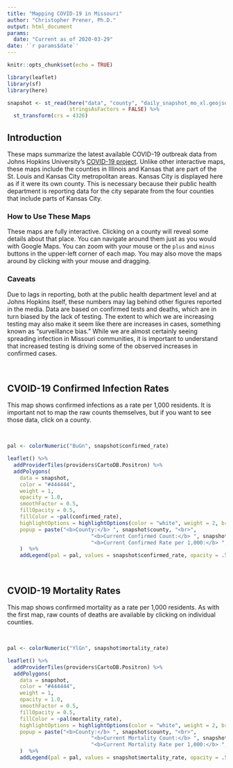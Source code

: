 ```yaml
---
title: "Mapping COVID-19 in Missouri"
author: "Christopher Prener, Ph.D."
output: html_document
params:
  date: "Current as of 2020-03-29"
date: '`r params$date`'
---
```


```r
knitr::opts_chunk$set(echo = TRUE)

library(leaflet)
library(sf)
library(here)

snapshot <- st_read(here("data", "county", "daily_snapshot_mo_xl.geojson"), crs = 102003,
                    stringsAsFactors = FALSE) %>%
  st_transform(crs = 4326)
```

## Introduction
These maps summarize the latest available COVID-19 outbreak data from Johns Hopkins University's [COVID-19 project](https://github.com/CSSEGISandData/COVID-19/tree/master/csse_covid_19_data). Unlike other interactive maps, these maps include the counties in Illinois and Kansas that are part of the St. Louis and Kansas City metropolitan areas. Kansas City is displayed here as if it were its own county. This is necessary because their public health department is reporting data for the city separate from the four counties that include parts of Kansas City.

### How to Use These Maps
These maps are fully interactive. Clicking on a county will reveal some details about that place. You can navigate around them just as you would with Google Maps. You can zoom with your mouse or the `plus` and `minus` buttons in the upper-left corner of each map. You may also move the maps around by clicking with your mouse and dragging.

### Caveats
Due to lags in reporting, both at the public health department level and at Johns Hopkins itself, these numbers may lag behind other figures reported in the media. Data are based on confirmed tests and deaths, which are in turn biased by the lack of testing. The extent to which we are increasing testing may also make it seem like there are increases in cases, something known as "surveillance bias." While we are almost certainly seeing spreading infection in Missouri communities, it is important to understand that increased testing is driving some of the observed increases in confirmed cases.

<br>

## CVOID-19 Confirmed Infection Rates
This map shows confirmed infections as a rate per 1,000 residents. It is important not to map the raw counts themselves, but if you want to see those data, click on a county.

<br>

```r
pal <- colorNumeric("BuGn", snapshot$confirmed_rate)

leaflet() %>%
  addProviderTiles(providers$CartoDB.Positron) %>%
  addPolygons(
    data = snapshot,
    color = "#444444", 
    weight = 1, 
    opacity = 1.0, 
    smoothFactor = 0.5,
    fillOpacity = 0.5,
    fillColor = ~pal(confirmed_rate),
    highlightOptions = highlightOptions(color = "white", weight = 2, bringToFront = TRUE),
    popup = paste("<b>County:</b> ", snapshot$county, "<br>",
                           "<b>Current Confirmed Count:</b> ", snapshot$confirmed, "<br>",
                           "<b>Current Confirmed Rate per 1,000:</b> ", round(snapshot$confirmed_rate, digits = 2))
    )  %>%
    addLegend(pal = pal, values = snapshot$confirmed_rate, opacity = .5, title = "Rate")
```

<br>

## CVOID-19 Mortality Rates
This map shows confirmed mortality as a rate per 1,000 residents. As with the first map, raw counts of deaths are available by clicking on individual counties.

<br>

```r
pal <- colorNumeric("YlGn", snapshot$mortality_rate)

leaflet() %>%
  addProviderTiles(providers$CartoDB.Positron) %>%
  addPolygons(
    data = snapshot,
    color = "#444444", 
    weight = 1, 
    opacity = 1.0, 
    smoothFactor = 0.5,
    fillOpacity = 0.5,
    fillColor = ~pal(mortality_rate),
    highlightOptions = highlightOptions(color = "white", weight = 2, bringToFront = TRUE),
    popup = paste("<b>County:</b> ", snapshot$county, "<br>",
                           "<b>Current Mortality Count:</b> ", snapshot$deaths, "<br>",
                           "<b>Current Mortality Rate per 1,000:</b> ", round(snapshot$mortality_rate, digits = 2))
    )  %>%
    addLegend(pal = pal, values = snapshot$mortality_rate, opacity = .5, title = "Rate")
```

<br>
